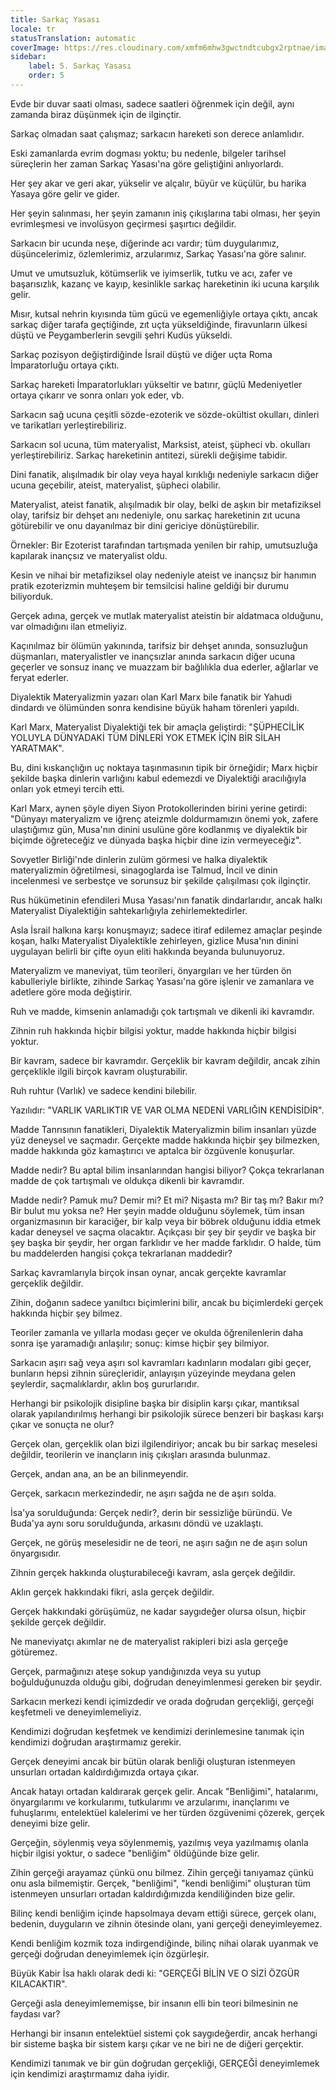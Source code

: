 ```yaml
---
title: Sarkaç Yasası
locale: tr
statusTranslation: automatic
coverImage: https://res.cloudinary.com/xmfm6mhw3gwctndtcubgx2rptnae/image/upload/v1741354419/small_cover_la_gran_rebelion_28716e29d2.webp
sidebar:
    label: 5. Sarkaç Yasası
    order: 5
---
```

Evde bir duvar saati olması, sadece saatleri öğrenmek için değil, aynı zamanda biraz düşünmek için de ilginçtir.

Sarkaç olmadan saat çalışmaz; sarkacın hareketi son derece anlamlıdır.

Eski zamanlarda evrim dogması yoktu; bu nedenle, bilgeler tarihsel süreçlerin her zaman Sarkaç Yasası'na göre geliştiğini anlıyorlardı.

Her şey akar ve geri akar, yükselir ve alçalır, büyür ve küçülür, bu harika Yasaya göre gelir ve gider.

Her şeyin salınması, her şeyin zamanın iniş çıkışlarına tabi olması, her şeyin evrimleşmesi ve involüsyon geçirmesi şaşırtıcı değildir.

Sarkacın bir ucunda neşe, diğerinde acı vardır; tüm duygularımız, düşüncelerimiz, özlemlerimiz, arzularımız, Sarkaç Yasası'na göre salınır.

Umut ve umutsuzluk, kötümserlik ve iyimserlik, tutku ve acı, zafer ve başarısızlık, kazanç ve kayıp, kesinlikle sarkaç hareketinin iki ucuna karşılık gelir.

Mısır, kutsal nehrin kıyısında tüm gücü ve egemenliğiyle ortaya çıktı, ancak sarkaç diğer tarafa geçtiğinde, zıt uçta yükseldiğinde, firavunların ülkesi düştü ve Peygamberlerin sevgili şehri Kudüs yükseldi.

Sarkaç pozisyon değiştirdiğinde İsrail düştü ve diğer uçta Roma İmparatorluğu ortaya çıktı.

Sarkaç hareketi İmparatorlukları yükseltir ve batırır, güçlü Medeniyetler ortaya çıkarır ve sonra onları yok eder, vb.

Sarkacın sağ ucuna çeşitli sözde-ezoterik ve sözde-okültist okulları, dinleri ve tarikatları yerleştirebiliriz.

Sarkacın sol ucuna, tüm materyalist, Marksist, ateist, şüpheci vb. okulları yerleştirebiliriz. Sarkaç hareketinin antitezi, sürekli değişime tabidir.

Dini fanatik, alışılmadık bir olay veya hayal kırıklığı nedeniyle sarkacın diğer ucuna geçebilir, ateist, materyalist, şüpheci olabilir.

Materyalist, ateist fanatik, alışılmadık bir olay, belki de aşkın bir metafiziksel olay, tarifsiz bir dehşet anı nedeniyle, onu sarkaç hareketinin zıt ucuna götürebilir ve onu dayanılmaz bir dini gericiye dönüştürebilir.

Örnekler: Bir Ezoterist tarafından tartışmada yenilen bir rahip, umutsuzluğa kapılarak inançsız ve materyalist oldu.

Kesin ve nihai bir metafiziksel olay nedeniyle ateist ve inançsız bir hanımın pratik ezoterizmin muhteşem bir temsilcisi haline geldiği bir durumu biliyorduk.

Gerçek adına, gerçek ve mutlak materyalist ateistin bir aldatmaca olduğunu, var olmadığını ilan etmeliyiz.

Kaçınılmaz bir ölümün yakınında, tarifsiz bir dehşet anında, sonsuzluğun düşmanları, materyalistler ve inançsızlar anında sarkacın diğer ucuna geçerler ve sonsuz inanç ve muazzam bir bağlılıkla dua ederler, ağlarlar ve feryat ederler.

Diyalektik Materyalizmin yazarı olan Karl Marx bile fanatik bir Yahudi dindardı ve ölümünden sonra kendisine büyük haham törenleri yapıldı.

Karl Marx, Materyalist Diyalektiği tek bir amaçla geliştirdi: "ŞÜPHECİLİK YOLUYLA DÜNYADAKİ TÜM DİNLERİ YOK ETMEK İÇİN BİR SİLAH YARATMAK".

Bu, dini kıskançlığın uç noktaya taşınmasının tipik bir örneğidir; Marx hiçbir şekilde başka dinlerin varlığını kabul edemezdi ve Diyalektiği aracılığıyla onları yok etmeyi tercih etti.

Karl Marx, aynen şöyle diyen Siyon Protokollerinden birini yerine getirdi: "Dünyayı materyalizm ve iğrenç ateizmle doldurmamızın önemi yok, zafere ulaştığımız gün, Musa'nın dinini usulüne göre kodlanmış ve diyalektik bir biçimde öğreteceğiz ve dünyada başka hiçbir dine izin vermeyeceğiz".

Sovyetler Birliği'nde dinlerin zulüm görmesi ve halka diyalektik materyalizmin öğretilmesi, sinagoglarda ise Talmud, İncil ve dinin incelenmesi ve serbestçe ve sorunsuz bir şekilde çalışılması çok ilginçtir.

Rus hükümetinin efendileri Musa Yasası'nın fanatik dindarlarıdır, ancak halkı Materyalist Diyalektiğin sahtekarlığıyla zehirlemektedirler.

Asla İsrail halkına karşı konuşmayız; sadece itiraf edilemez amaçlar peşinde koşan, halkı Materyalist Diyalektikle zehirleyen, gizlice Musa'nın dinini uygulayan belirli bir çifte oyun eliti hakkında beyanda bulunuyoruz.

Materyalizm ve maneviyat, tüm teorileri, önyargıları ve her türden ön kabulleriyle birlikte, zihinde Sarkaç Yasası'na göre işlenir ve zamanlara ve adetlere göre moda değiştirir.

Ruh ve madde, kimsenin anlamadığı çok tartışmalı ve dikenli iki kavramdır.

Zihnin ruh hakkında hiçbir bilgisi yoktur, madde hakkında hiçbir bilgisi yoktur.

Bir kavram, sadece bir kavramdır. Gerçeklik bir kavram değildir, ancak zihin gerçeklikle ilgili birçok kavram oluşturabilir.

Ruh ruhtur (Varlık) ve sadece kendini bilebilir.

Yazılıdır: "VARLIK VARLIKTIR VE VAR OLMA NEDENİ VARLIĞIN KENDİSİDİR".

Madde Tanrısının fanatikleri, Diyalektik Materyalizmin bilim insanları yüzde yüz deneysel ve saçmadır. Gerçekte madde hakkında hiçbir şey bilmezken, madde hakkında göz kamaştırıcı ve aptalca bir özgüvenle konuşurlar.

Madde nedir? Bu aptal bilim insanlarından hangisi biliyor? Çokça tekrarlanan madde de çok tartışmalı ve oldukça dikenli bir kavramdır.

Madde nedir? Pamuk mu? Demir mi? Et mi? Nişasta mı? Bir taş mı? Bakır mı? Bir bulut mu yoksa ne? Her şeyin madde olduğunu söylemek, tüm insan organizmasının bir karaciğer, bir kalp veya bir böbrek olduğunu iddia etmek kadar deneysel ve saçma olacaktır. Açıkçası bir şey bir şeydir ve başka bir şey başka bir şeydir, her organ farklıdır ve her madde farklıdır. O halde, tüm bu maddelerden hangisi çokça tekrarlanan maddedir?

Sarkaç kavramlarıyla birçok insan oynar, ancak gerçekte kavramlar gerçeklik değildir.

Zihin, doğanın sadece yanıltıcı biçimlerini bilir, ancak bu biçimlerdeki gerçek hakkında hiçbir şey bilmez.

Teoriler zamanla ve yıllarla modası geçer ve okulda öğrenilenlerin daha sonra işe yaramadığı anlaşılır; sonuç: kimse hiçbir şey bilmiyor.

Sarkacın aşırı sağ veya aşırı sol kavramları kadınların modaları gibi geçer, bunların hepsi zihnin süreçleridir, anlayışın yüzeyinde meydana gelen şeylerdir, saçmalıklardır, aklın boş gururlarıdır.

Herhangi bir psikolojik disipline başka bir disiplin karşı çıkar, mantıksal olarak yapılandırılmış herhangi bir psikolojik sürece benzeri bir başkası karşı çıkar ve sonuçta ne olur?

Gerçek olan, gerçeklik olan bizi ilgilendiriyor; ancak bu bir sarkaç meselesi değildir, teorilerin ve inançların iniş çıkışları arasında bulunmaz.

Gerçek, andan ana, an be an bilinmeyendir.

Gerçek, sarkacın merkezindedir, ne aşırı sağda ne de aşırı solda.

İsa'ya sorulduğunda: Gerçek nedir?, derin bir sessizliğe büründü. Ve Buda'ya aynı soru sorulduğunda, arkasını döndü ve uzaklaştı.

Gerçek, ne görüş meselesidir ne de teori, ne aşırı sağın ne de aşırı solun önyargısıdır.

Zihnin gerçek hakkında oluşturabileceği kavram, asla gerçek değildir.

Aklın gerçek hakkındaki fikri, asla gerçek değildir.

Gerçek hakkındaki görüşümüz, ne kadar saygıdeğer olursa olsun, hiçbir şekilde gerçek değildir.

Ne maneviyatçı akımlar ne de materyalist rakipleri bizi asla gerçeğe götüremez.

Gerçek, parmağınızı ateşe sokup yandığınızda veya su yutup boğulduğunuzda olduğu gibi, doğrudan deneyimlenmesi gereken bir şeydir.

Sarkacın merkezi kendi içimizdedir ve orada doğrudan gerçekliği, gerçeği keşfetmeli ve deneyimlemeliyiz.

Kendimizi doğrudan keşfetmek ve kendimizi derinlemesine tanımak için kendimizi doğrudan araştırmamız gerekir.

Gerçek deneyimi ancak bir bütün olarak benliği oluşturan istenmeyen unsurları ortadan kaldırdığımızda ortaya çıkar.

Ancak hatayı ortadan kaldırarak gerçek gelir. Ancak "Benliğimi", hatalarımı, önyargılarımı ve korkularımı, tutkularımı ve arzularımı, inançlarımı ve fuhuşlarımı, entelektüel kalelerimi ve her türden özgüvenimi çözerek, gerçek deneyimi bize gelir.

Gerçeğin, söylenmiş veya söylenmemiş, yazılmış veya yazılmamış olanla hiçbir ilgisi yoktur, o sadece "benliğim" öldüğünde bize gelir.

Zihin gerçeği arayamaz çünkü onu bilmez. Zihin gerçeği tanıyamaz çünkü onu asla bilmemiştir. Gerçek, "benliğimi", "kendi benliğimi" oluşturan tüm istenmeyen unsurları ortadan kaldırdığımızda kendiliğinden bize gelir.

Bilinç kendi benliğim içinde hapsolmaya devam ettiği sürece, gerçek olanı, bedenin, duyguların ve zihnin ötesinde olanı, yani gerçeği deneyimleyemez.

Kendi benliğim kozmik toza indirgendiğinde, bilinç nihai olarak uyanmak ve gerçeği doğrudan deneyimlemek için özgürleşir.

Büyük Kabir İsa haklı olarak dedi ki: "GERÇEĞİ BİLİN VE O SİZİ ÖZGÜR KILACAKTIR".

Gerçeği asla deneyimlememişse, bir insanın elli bin teori bilmesinin ne faydası var?

Herhangi bir insanın entelektüel sistemi çok saygıdeğerdir, ancak herhangi bir sisteme başka bir sistem karşı çıkar ve ne biri ne de diğeri gerçektir.

Kendimizi tanımak ve bir gün doğrudan gerçekliği, GERÇEĞİ deneyimlemek için kendimizi araştırmamız daha iyidir.

